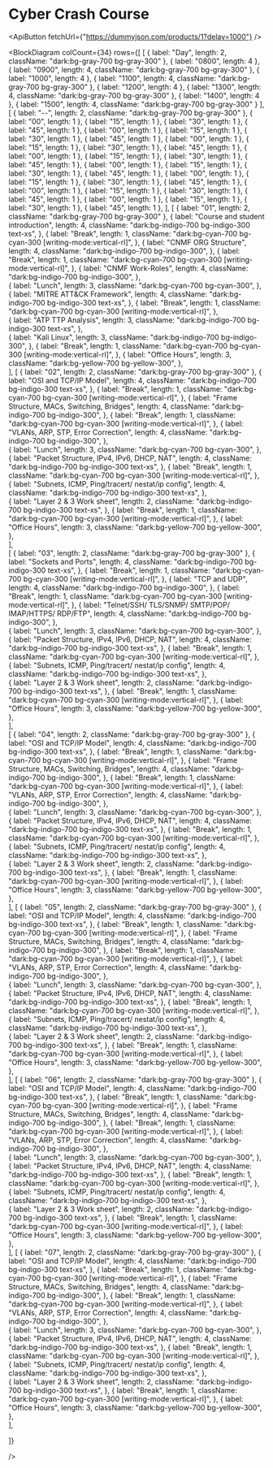 
# Cyber Crash Course

<ApiButton fetchUrl={"https://dummyjson.com/products/1?delay=1000"} />

<BlockDiagram 
  colCount={34}
  rows={[
    [
        {
            label: "Day", length: 2, className: "dark:bg-gray-700 bg-gray-300"
        },
        {
            label: "0800", length: 4
        },
        { 
            label: "0900", length: 4, className: "dark:bg-gray-700 bg-gray-300"
        },
        {
            label: "1000", length: 4
        },
        {
            label: "1100", length: 4, className: "dark:bg-gray-700 bg-gray-300"
        },
        { 
            label: "1200", length: 4
        },
        {
            label: "1300", length: 4, className: "dark:bg-gray-700 bg-gray-300"
        },
        {
            label: "1400", length: 4
        },
        { 
            label: "1500", length: 4, className: "dark:bg-gray-700 bg-gray-300"
        }
    ],
    [
            {
                label: "--", length: 2, className: "dark:bg-gray-700 bg-gray-300"
            },
        {
            label: "00", length: 1
        },
        { 
            label: "15", length: 1
        },
        {
            label: "30", length: 1
        },
        {
            label: "45", length: 1
        },        {
            label: "00", length: 1
        },
        { 
            label: "15", length: 1
        },
        {
            label: "30", length: 1
        },
        {
            label: "45", length: 1
        },        {
            label: "00", length: 1
        },
        { 
            label: "15", length: 1
        },
        {
            label: "30", length: 1
        },
        {
            label: "45", length: 1
        },        {
            label: "00", length: 1
        },
        { 
            label: "15", length: 1
        },
        {
            label: "30", length: 1
        },
        {
            label: "45", length: 1
        },        {
            label: "00", length: 1
        },
        { 
            label: "15", length: 1
        },
        {
            label: "30", length: 1
        },
        {
            label: "45", length: 1
        },        {
            label: "00", length: 1
        },
        { 
            label: "15", length: 1
        },
        {
            label: "30", length: 1
        },
        {
            label: "45", length: 1
        },        {
            label: "00", length: 1
        },
        { 
            label: "15", length: 1
        },
        {
            label: "30", length: 1
        },
        {
            label: "45", length: 1
        },        {
            label: "00", length: 1
        },
        { 
            label: "15", length: 1
        },
        {
            label: "30", length: 1
        },
        {
            label: "45", length: 1
        },
    ],
    [
      {
        label: "01", length: 2, className: "dark:bg-gray-700 bg-gray-300"
      },
      {
        label: "Course and student introduction",
        length: 4,
        className: "dark:bg-indigo-700 bg-indigo-300 text-xs",
      },
      {
        label: "Break",
        length: 1,
        className: "dark:bg-cyan-700 bg-cyan-300 [writing-mode:vertical-rl]",
      },
      {
        label: "CNMF ORG Structure",
        length: 4,
        className: "dark:bg-indigo-700 bg-indigo-300",
      },
      {
        label: "Break",
        length: 1,
        className: "dark:bg-cyan-700 bg-cyan-300 [writing-mode:vertical-rl]",
      },
      {
        label: "CNMF Work-Roles",
        length: 4,
        className: "dark:bg-indigo-700 bg-indigo-300",
      },      
      {
        label: "Lunch",
        length: 3,
        className: "dark:bg-cyan-700 bg-cyan-300",
      },
      {
        label: "MITRE ATT&CK Framework",
        length: 4,
        className: "dark:bg-indigo-700 bg-indigo-300 text-xs",
      },
      {
        label: "Break",
        length: 1,
        className: "dark:bg-cyan-700 bg-cyan-300 [writing-mode:vertical-rl]",
      },      
      {
        label: "ATP TTP Analysis",
        length: 3,
        className: "dark:bg-indigo-700 bg-indigo-300 text-xs",
      },      
      {
        label: "Kali Linux",
        length: 3,
        className: "dark:bg-indigo-700 bg-indigo-300",
      },
      {
        label: "Break",
        length: 1,
        className: "dark:bg-cyan-700 bg-cyan-300 [writing-mode:vertical-rl]",
      },
      {
        label: "Office Hours",
        length: 3,
        className: "dark:bg-yellow-700 bg-yellow-300",
      },   
    ],
    [
      {
        label: "02", length: 2, className: "dark:bg-gray-700 bg-gray-300"
      },
      {
        label: "OSI and TCP/IP Model",
        length: 4,
        className: "dark:bg-indigo-700 bg-indigo-300 text-xs",
      },
      {
        label: "Break",
        length: 1,
        className: "dark:bg-cyan-700 bg-cyan-300 [writing-mode:vertical-rl]",
      },
      {
        label: "Frame Structure, MACs, Switching, Bridges",
        length: 4,
        className: "dark:bg-indigo-700 bg-indigo-300",
      },
      {
        label: "Break",
        length: 1,
        className: "dark:bg-cyan-700 bg-cyan-300 [writing-mode:vertical-rl]",
      },
      {
        label: "VLANs, ARP, STP, Error Correction",
        length: 4,
        className: "dark:bg-indigo-700 bg-indigo-300",
      },      
      {
        label: "Lunch",
        length: 3,
        className: "dark:bg-cyan-700 bg-cyan-300",
      },
      {
        label: "Packet Structure, IPv4, IPv6, DHCP, NAT",
        length: 4,
        className: "dark:bg-indigo-700 bg-indigo-300 text-xs",
      },
      {
        label: "Break",
        length: 1,
        className: "dark:bg-cyan-700 bg-cyan-300 [writing-mode:vertical-rl]",
      },      
      {
        label: "Subnets, ICMP, Ping/tracert/ nestat/ip config",
        length: 4,
        className: "dark:bg-indigo-700 bg-indigo-300 text-xs",
      },      
      {
        label: "Layer 2 & 3 Work sheet",
        length: 2,
        className: "dark:bg-indigo-700 bg-indigo-300 text-xs",
      },
      {
        label: "Break",
        length: 1,
        className: "dark:bg-cyan-700 bg-cyan-300 [writing-mode:vertical-rl]",
      },
      {
        label: "Office Hours",
        length: 3,
        className: "dark:bg-yellow-700 bg-yellow-300",
      },   
    ],    
    [
      {
        label: "03", length: 2, className: "dark:bg-gray-700 bg-gray-300"
      },
      {
        label: "Sockets and Ports",
        length: 4,
        className: "dark:bg-indigo-700 bg-indigo-300 text-xs",
      },
      {
        label: "Break",
        length: 1,
        className: "dark:bg-cyan-700 bg-cyan-300 [writing-mode:vertical-rl]",
      },
      {
        label: "TCP and UDP",
        length: 4,
        className: "dark:bg-indigo-700 bg-indigo-300",
      },
      {
        label: "Break",
        length: 1,
        className: "dark:bg-cyan-700 bg-cyan-300 [writing-mode:vertical-rl]",
      },
      {
        label: "Telnet/SSH/ TLS/SNMP/ SMTP/POP/ IMAP/HTTPS/ RDP/FTP",
        length: 4,
        className: "dark:bg-indigo-700 bg-indigo-300",
      },      
      {
        label: "Lunch",
        length: 3,
        className: "dark:bg-cyan-700 bg-cyan-300",
      },
      {
        label: "Packet Structure, IPv4, IPv6, DHCP, NAT",
        length: 4,
        className: "dark:bg-indigo-700 bg-indigo-300 text-xs",
      },
      {
        label: "Break",
        length: 1,
        className: "dark:bg-cyan-700 bg-cyan-300 [writing-mode:vertical-rl]",
      },      
      {
        label: "Subnets, ICMP, Ping/tracert/ nestat/ip config",
        length: 4,
        className: "dark:bg-indigo-700 bg-indigo-300 text-xs",
      },      
      {
        label: "Layer 2 & 3 Work sheet",
        length: 2,
        className: "dark:bg-indigo-700 bg-indigo-300 text-xs",
      },
      {
        label: "Break",
        length: 1,
        className: "dark:bg-cyan-700 bg-cyan-300 [writing-mode:vertical-rl]",
      },
      {
        label: "Office Hours",
        length: 3,
        className: "dark:bg-yellow-700 bg-yellow-300",
      },   
    ],    
    [
      {
        label: "04", length: 2, className: "dark:bg-gray-700 bg-gray-300"
      },
      {
        label: "OSI and TCP/IP Model",
        length: 4,
        className: "dark:bg-indigo-700 bg-indigo-300 text-xs",
      },
      {
        label: "Break",
        length: 1,
        className: "dark:bg-cyan-700 bg-cyan-300 [writing-mode:vertical-rl]",
      },
      {
        label: "Frame Structure, MACs, Switching, Bridges",
        length: 4,
        className: "dark:bg-indigo-700 bg-indigo-300",
      },
      {
        label: "Break",
        length: 1,
        className: "dark:bg-cyan-700 bg-cyan-300 [writing-mode:vertical-rl]",
      },
      {
        label: "VLANs, ARP, STP, Error Correction",
        length: 4,
        className: "dark:bg-indigo-700 bg-indigo-300",
      },      
      {
        label: "Lunch",
        length: 3,
        className: "dark:bg-cyan-700 bg-cyan-300",
      },
      {
        label: "Packet Structure, IPv4, IPv6, DHCP, NAT",
        length: 4,
        className: "dark:bg-indigo-700 bg-indigo-300 text-xs",
      },
      {
        label: "Break",
        length: 1,
        className: "dark:bg-cyan-700 bg-cyan-300 [writing-mode:vertical-rl]",
      },      
      {
        label: "Subnets, ICMP, Ping/tracert/ nestat/ip config",
        length: 4,
        className: "dark:bg-indigo-700 bg-indigo-300 text-xs",
      },      
      {
        label: "Layer 2 & 3 Work sheet",
        length: 2,
        className: "dark:bg-indigo-700 bg-indigo-300 text-xs",
      },
      {
        label: "Break",
        length: 1,
        className: "dark:bg-cyan-700 bg-cyan-300 [writing-mode:vertical-rl]",
      },
      {
        label: "Office Hours",
        length: 3,
        className: "dark:bg-yellow-700 bg-yellow-300",
      },   
    ],
    [
      {
        label: "05", length: 2, className: "dark:bg-gray-700 bg-gray-300"
      },
      {
        label: "OSI and TCP/IP Model",
        length: 4,
        className: "dark:bg-indigo-700 bg-indigo-300 text-xs",
      },
      {
        label: "Break",
        length: 1,
        className: "dark:bg-cyan-700 bg-cyan-300 [writing-mode:vertical-rl]",
      },
      {
        label: "Frame Structure, MACs, Switching, Bridges",
        length: 4,
        className: "dark:bg-indigo-700 bg-indigo-300",
      },
      {
        label: "Break",
        length: 1,
        className: "dark:bg-cyan-700 bg-cyan-300 [writing-mode:vertical-rl]",
      },
      {
        label: "VLANs, ARP, STP, Error Correction",
        length: 4,
        className: "dark:bg-indigo-700 bg-indigo-300",
      },      
      {
        label: "Lunch",
        length: 3,
        className: "dark:bg-cyan-700 bg-cyan-300",
      },
      {
        label: "Packet Structure, IPv4, IPv6, DHCP, NAT",
        length: 4,
        className: "dark:bg-indigo-700 bg-indigo-300 text-xs",
      },
      {
        label: "Break",
        length: 1,
        className: "dark:bg-cyan-700 bg-cyan-300 [writing-mode:vertical-rl]",
      },      
      {
        label: "Subnets, ICMP, Ping/tracert/ nestat/ip config",
        length: 4,
        className: "dark:bg-indigo-700 bg-indigo-300 text-xs",
      },      
      {
        label: "Layer 2 & 3 Work sheet",
        length: 2,
        className: "dark:bg-indigo-700 bg-indigo-300 text-xs",
      },
      {
        label: "Break",
        length: 1,
        className: "dark:bg-cyan-700 bg-cyan-300 [writing-mode:vertical-rl]",
      },
      {
        label: "Office Hours",
        length: 3,
        className: "dark:bg-yellow-700 bg-yellow-300",
      },   
    ],
    [
      {
        label: "06", length: 2, className: "dark:bg-gray-700 bg-gray-300"
      },
      {
        label: "OSI and TCP/IP Model",
        length: 4,
        className: "dark:bg-indigo-700 bg-indigo-300 text-xs",
      },
      {
        label: "Break",
        length: 1,
        className: "dark:bg-cyan-700 bg-cyan-300 [writing-mode:vertical-rl]",
      },
      {
        label: "Frame Structure, MACs, Switching, Bridges",
        length: 4,
        className: "dark:bg-indigo-700 bg-indigo-300",
      },
      {
        label: "Break",
        length: 1,
        className: "dark:bg-cyan-700 bg-cyan-300 [writing-mode:vertical-rl]",
      },
      {
        label: "VLANs, ARP, STP, Error Correction",
        length: 4,
        className: "dark:bg-indigo-700 bg-indigo-300",
      },      
      {
        label: "Lunch",
        length: 3,
        className: "dark:bg-cyan-700 bg-cyan-300",
      },
      {
        label: "Packet Structure, IPv4, IPv6, DHCP, NAT",
        length: 4,
        className: "dark:bg-indigo-700 bg-indigo-300 text-xs",
      },
      {
        label: "Break",
        length: 1,
        className: "dark:bg-cyan-700 bg-cyan-300 [writing-mode:vertical-rl]",
      },      
      {
        label: "Subnets, ICMP, Ping/tracert/ nestat/ip config",
        length: 4,
        className: "dark:bg-indigo-700 bg-indigo-300 text-xs",
      },      
      {
        label: "Layer 2 & 3 Work sheet",
        length: 2,
        className: "dark:bg-indigo-700 bg-indigo-300 text-xs",
      },
      {
        label: "Break",
        length: 1,
        className: "dark:bg-cyan-700 bg-cyan-300 [writing-mode:vertical-rl]",
      },
      {
        label: "Office Hours",
        length: 3,
        className: "dark:bg-yellow-700 bg-yellow-300",
      },   
    ],
    [
      {
        label: "07", length: 2, className: "dark:bg-gray-700 bg-gray-300"
      },
      {
        label: "OSI and TCP/IP Model",
        length: 4,
        className: "dark:bg-indigo-700 bg-indigo-300 text-xs",
      },
      {
        label: "Break",
        length: 1,
        className: "dark:bg-cyan-700 bg-cyan-300 [writing-mode:vertical-rl]",
      },
      {
        label: "Frame Structure, MACs, Switching, Bridges",
        length: 4,
        className: "dark:bg-indigo-700 bg-indigo-300",
      },
      {
        label: "Break",
        length: 1,
        className: "dark:bg-cyan-700 bg-cyan-300 [writing-mode:vertical-rl]",
      },
      {
        label: "VLANs, ARP, STP, Error Correction",
        length: 4,
        className: "dark:bg-indigo-700 bg-indigo-300",
      },      
      {
        label: "Lunch",
        length: 3,
        className: "dark:bg-cyan-700 bg-cyan-300",
      },
      {
        label: "Packet Structure, IPv4, IPv6, DHCP, NAT",
        length: 4,
        className: "dark:bg-indigo-700 bg-indigo-300 text-xs",
      },
      {
        label: "Break",
        length: 1,
        className: "dark:bg-cyan-700 bg-cyan-300 [writing-mode:vertical-rl]",
      },      
      {
        label: "Subnets, ICMP, Ping/tracert/ nestat/ip config",
        length: 4,
        className: "dark:bg-indigo-700 bg-indigo-300 text-xs",
      },      
      {
        label: "Layer 2 & 3 Work sheet",
        length: 2,
        className: "dark:bg-indigo-700 bg-indigo-300 text-xs",
      },
      {
        label: "Break",
        length: 1,
        className: "dark:bg-cyan-700 bg-cyan-300 [writing-mode:vertical-rl]",
      },
      {
        label: "Office Hours",
        length: 3,
        className: "dark:bg-yellow-700 bg-yellow-300",
      },   
    ],

]}

/>
